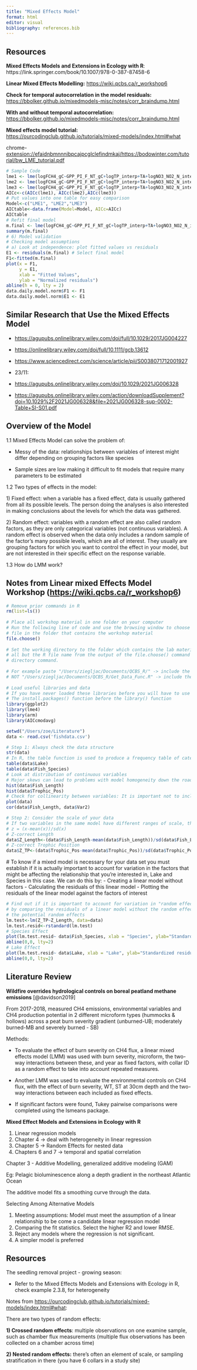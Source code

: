 ```yaml
---
title: "Mixed Effects Model"
format: html
editor: visual
bibliography: references.bib
---
```


## Resources

**Mixed Effects Models and Extensions in Ecology with R**: https://link.springer.com/book/10.1007/978-0-387-87458-6

**Linear Mixed Effects Modelling:** <https://wiki.qcbs.ca/r_workshop6>

**Check for temporal autocorrelation in the model residuals:** <https://bbolker.github.io/mixedmodels-misc/notes/corr_braindump.html>

**With and without temporal autocorrelation:** <https://bbolker.github.io/mixedmodels-misc/notes/corr_braindump.html>

**Mixed effects model tutorial:** <https://ourcodingclub.github.io/tutorials/mixed-models/index.html#what>

chrome-[extension://efaidnbmnnnibpcajpcglclefindmkaj/https://bodowinter.com/tutorial/bw_LME_tutorial.pdf](extension://efaidnbmnnnibpcajpcglclefindmkaj/https://bodowinter.com/tutorial/bw_LME_tutorial.pdf)

```r
# Sample Code
lme1 <- lme(logFCH4_gC~GPP_PI_F_NT_gC+logTP_interp+TA+logNO3_NO2_N_interp+WTD+logSO4_pred_interp,random=~1|site,data=data.daily.model.norm,method = mth)
lme2 <- lme(logFCH4_gC~GPP_PI_F_NT_gC+logTP_interp+TA+logNO3_NO2_N_interp+WTD+logSO4_pred_interp,random=~1|site,data=data.daily.model.norm,method = mth,correlation=corAR1()) # Best - same as lme3
lme3 <- lme(logFCH4_gC~GPP_PI_F_NT_gC+logTP_interp+TA+logNO3_NO2_N_interp+WTD+logSO4_pred_interp,random=~1|site,data=data.daily.model.norm,method = mth,correlation=corAR1(form = ~ 1 | site))
AICc<-c(AICc(lme1), AICc(lme2),AICc(lme3))
# Put values into one table for easy comparison
Model<-c("LME1", "LME2","LME3")
AICtable<-data.frame(Model=Model, AICc=AICc)
AICtable
# Refit final model
m.final <- lme(logFCH4_gC~GPP_PI_F_NT_gC+logTP_interp+TA+logNO3_NO2_N_interp+WTD+logSO4_pred_interp,random=~1|site,data=data.daily.model.norm,method = "REML",correlation=corAR1())
summary(m.final)
# 6) Model validation
# Checking model assumptions
# a) Look at independence: plot fitted values vs residuals
E1 <- residuals(m.final) # Select final model
F1<-fitted(m.final)
plot(x = F1,
     y = E1,
     xlab = "Fitted Values",
     ylab = "Normalized residuals")
abline(h = 0, lty = 2)
data.daily.model.norm$F1 <- F1
data.daily.model.norm$E1 <- E1
```

## Similar Research that Use the Mixed Effects Model

-   <https://agupubs.onlinelibrary.wiley.com/doi/full/10.1029/2017JG004227>

-   <https://onlinelibrary.wiley.com/doi/full/10.1111/gcb.13612>

-   <https://www.sciencedirect.com/science/article/pii/S0038071712001927>

-   23/11:

-   <https://agupubs.onlinelibrary.wiley.com/doi/10.1029/2021JG006328>

-   <https://agupubs.onlinelibrary.wiley.com/action/downloadSupplement?doi=10.1029%2F2021JG006328&file=2021JG006328-sup-0002-Table+SI-S01.pdf>

## Overview of the Model

1.1 Mixed Effects Model can solve the problem of:

-   Messy of the data: relationships between variables of interest might differ depending on grouping factors like species

-   Sample sizes are low making it difficult to fit models that require many parameters to be estimated

1.2 Two types of effects in the model:

1\) Fixed effect: when a variable has a fixed effect, data is usually gathered from all its possible levels. The person doing the analyses is also interested in making conclusions about the levels for which the data was gathered.

2\) Random effect: variables with a random effect are also called random factors, as they are only categorical variables (not continuous variables). A random effect is observed when the data only includes a random sample of the factor's many possible levels, which are all of interest. They usually are grouping factors for which you want to control the effect in your model, but are not interested in their specific effect on the response variable.

1.3 How do LMM work?

## Notes from Linear mixed Effects Model Workshop (<https://wiki.qcbs.ca/r_workshop6>)

```r
# Remove prior commands in R
rm(list=ls()) 
 
# Place all workshop material in one folder on your computer
# Run the following line of code and use the browsing window to choose the QCBS_W6_Data.csv 
# file in the folder that contains the workshop material
file.choose()
 
# Set the working directory to the folder which contains the lab material by copy and pasting
# all but the R file name from the output of the file.choose() command into the set working 
# directory command. 
 
# For example paste "/Users/ziegljac/Documents/QCBS_R/" -> include the quotations
# NOT "/Users/ziegljac/Documents/QCBS_R/Get_Data_Func.R" -> include the quotations
 
# Load useful libraries and data
# If you have never loaded these libraries before you will have to use 
# The install.packages() function before the library() function
library(ggplot2)
library(lme4)
library(arm)
library(AICcmodavg)

setwd("/Users/zoe/Literature")
data <- read.csv('fishdata.csv')
```

```r
# Step 1: Always check the data structure
str(data)
# In R, the table function is used to produce a frequency table of categorical data.
table(data$Lake)
table(data$Fish_Species)
# Look at distribution of continuous variables
# Major skews can lead to problems with model homogeneity down the road. So if necessary, make transformations. In this case, the data seems OK.
hist(data$Fish_Length)
hist(data$Trophic_Pos)
# Check for collinearity between variables: It is important not to include 2 collinear variables in the same model, otherwise their effects on the response variable will be confounded, i.e. the model can't tell which of the collinear variable is responsible for the variation in the response variable. 
plot(data)
cor(data$Fish_Length, data$Var2)
```

```r
# Step 2: Consider the scale of your data
# If two variables in the same model have different ranges of scale, the criteria the mixed models use to come up with parameter estimates are likely to return 'convergence errors'. Z-correction standardizes your variables and adjusts for this scaling problem by placing all your variables on the same scale even if they were originally in different units:
# z = (x-mean(x))/sd(x)
# Z-correct Length
data$Z_Length<-(data$Fish_Length-mean(data$Fish_Length))/sd(data$Fish_Length)
# Z-correct Trophic Position
data$Z_TP<-(data$Trophic_Pos-mean(data$Trophic_Pos))/sd(data$Trophic_Pos)
```

\# To know if a mixed model is necessary for your data set you must establish if it is actually important to account for variation in the factors that might be affecting the relationship that you're interested in, Lake and Species in this case. We can do this by: - Creating a linear model without factors - Calculating the residuals of this linear model - Plotting the residuals of the linear model against the factors of interest

```r
# Find out if it is important to account for variation in "random effects"
# by comparing the residuals of a linear model without the random effects with 
# the potential random effects
lm.test<-lm(Z_TP~Z_Length, data=data)
lm.test.resid<-rstandard(lm.test)
# Species Effect
plot(lm.test.resid~ data$Fish_Species, xlab = "Species", ylab="Standardized residuals")
abline(0,0, lty=2)
# Lake Effect
plot(lm.test.resid~ data$Lake, xlab = "Lake", ylab="Standardized residuals")
abline(0,0, lty=2)
```

## Literature Review

**Wildfire overrides hydrological controls on boreal peatland methane emissions** [@davidson2019]

From 2017-2018, measured CH4 emissions, environmental variables and CH4 production potential in 2 different microform types (hummocks & hollows) across a peat burn severity gradient (unburned-UB; moderately burned-MB and severely burned - SB)

Methods:

-   To evaluate the effect of burn severity on CH4 flux, a linear mixed effects model (LMM) was used with burn severity, microform, the two-way interactions between these, and year as fixed factors, with collar ID as a random effect to take into account repeated measures.

-   Another LMM was used to evaluate the environmental controls on CH4 flux, with the effect of burn severity, WT, ST at 30cm depth and the two-way interactions between each included as fixed effects.

-   If significant factors were found, Tukey pairwise comparisons were completed using the lsmeans package.

**Mixed Effect Models and Extensions in Ecology with R**

1.  Linear regression models
2.  Chapter 4 -\> deal with heterogeneity in linear regression
3.  Chapter 5 -\> Random Effects for nested data
4.  Chapters 6 and 7 -\> temporal and spatial correlation

Chapter 3 - Additive Modelling, generalized additive modeling (GAM)

Eg: Pelagic bioluminescence along a depth gradient in the northeast Atlantic Ocean

The additive model fits a smoothing curve through the data.

Selecting Among Alternative Models

1.  Meeting assumptions: Model must meet the assumption of a linear relationship to be come a candidate linear regression model
2.  Comparing the fit statistics. Select the higher R2 and lower RMSE.
3.  Reject any models where the regression is not significant.
4.  A simpler model is preferred

## Resources

The seedling removal project - growing season:

-   Refer to the Mixed Effects Models and Extensions with Ecology in R, check example 2.3.8, for heterogeneity

Notes from <https://ourcodingclub.github.io/tutorials/mixed-models/index.html#what>:

There are two types of random effects:

**1) Crossed random effects**: multiple observations on one examine sample, such as chamber flux measurements (multiple flux observations has been collected on a chamber across time)

**2) Nested random effects:** there's often an element of scale, or sampling stratification in there (you have 6 collars in a study site)
